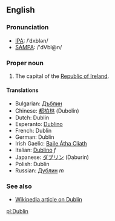 ==English==
===Pronunciation===
*[[w:IPA|IPA]]: /ˈdʌblən/
*[[w:SAMPA|SAMPA]]: /'dVbl@n/

===Proper noun===

#The capital of the [[Republic of Ireland]].

====Translations====
*Bulgarian: [[Дъблин]]
*Chinese: [[都柏林]] (Dubolin)
*Dutch: Dublin
*Esperanto: [[Dublino]]
*French: Dublin
*German: Dublin
*Irish Gaelic: [[Baile Átha Cliath]]
*Italian: [[Dublino]] ''f''
*Japanese: [[ダブリン]] (Daburin)
*Polish: Dublin
*Russian: [[Дублин]] ''m''

===See also===
*[[w:Dublin|Wikipedia article on Dublin]]

[[pl:Dublin]]